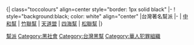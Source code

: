 <br clear=all>
{| class="toccolours" align=center style="border: 1px solid black"
|-
! style="background:black; color: white" align="center" |台灣著名幫派
|-
| [[中和幫]] | [[竹聯幫]] | [[天道盟]] | [[四海幫]] | [[松聯幫]] 
|}
<noinclude>
[[Category:台灣歷史模板‎|幫派]]
[[Category:黑社會]]

[[Category:台灣黑幫]]
[[Category:華人犯罪組織]]
</noinclude>